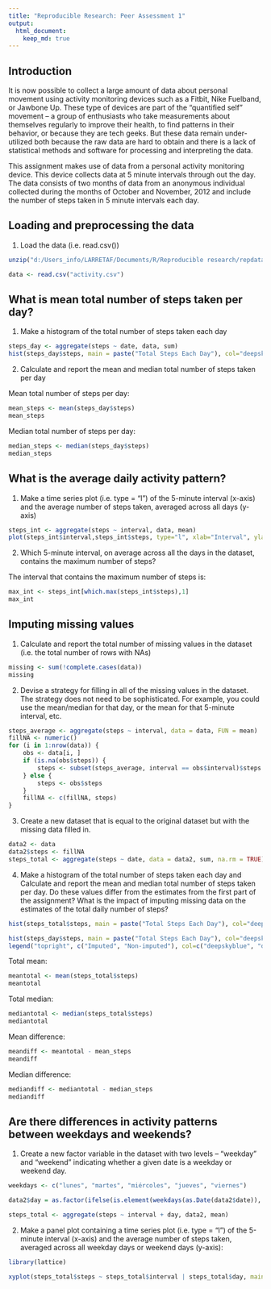 ```yaml
---
title: "Reproducible Research: Peer Assessment 1"
output: 
  html_document:
    keep_md: true
---
```


## Introduction

It is now possible to collect a large amount of data about personal movement using activity monitoring devices such as a Fitbit, Nike Fuelband, or Jawbone Up. These type of devices are part of the "quantified self" movement -- a group of enthusiasts who take measurements about themselves regularly to improve their health, to find patterns in their behavior, or because they are tech geeks. But these data remain under-utilized both because the raw data are hard to obtain and there is a lack of statistical methods and software for processing and interpreting the data.

This assignment makes use of data from a personal activity monitoring device. This device collects data at 5 minute intervals through out the day. The data consists of two months of data from an anonymous individual collected during the months of October and November, 2012 and include the number of steps taken in 5 minute intervals each day.

## Loading and preprocessing the data

1. Load the data (i.e. read.csv())

```r
unzip("d:/Users_info/LARRETAF/Documents/R/Reproducible research/repdata_data_activity.zip")

data <- read.csv("activity.csv")
```

## What is mean total number of steps taken per day?

1. Make a histogram of the total number of steps taken each day

```r
steps_day <- aggregate(steps ~ date, data, sum)
hist(steps_day$steps, main = paste("Total Steps Each Day"), col="deepskyblue3",xlab="Number of Steps")
```

2. Calculate and report the mean and median total number of steps taken per day

Mean total number of steps per day:

```r
mean_steps <- mean(steps_day$steps)
mean_steps
```

Median total number of steps per day:

```r
median_steps <- median(steps_day$steps)
median_steps
```

## What is the average daily activity pattern?

1. Make a time series plot (i.e. type = "l") of the 5-minute interval (x-axis) and the average number of steps taken, averaged across all days (y-axis)

```r
steps_int <- aggregate(steps ~ interval, data, mean)
plot(steps_int$interval,steps_int$steps, type="l", xlab="Interval", ylab="Number of Steps",main="Average Number of Steps per Day by Interval")
```

2. Which 5-minute interval, on average across all the days in the dataset, contains the maximum number of steps?

The interval that contains the maximum number of steps is:

```r
max_int <- steps_int[which.max(steps_int$steps),1]
max_int
```

## Imputing missing values

1. Calculate and report the total number of missing values in the dataset (i.e. the total number of rows with NAs)

```r
missing <- sum(!complete.cases(data))
missing
```

2. Devise a strategy for filling in all of the missing values in the dataset. The strategy does not need to be sophisticated. For example, you could use the mean/median for that day, or the mean for that 5-minute interval, etc.

```r
steps_average <- aggregate(steps ~ interval, data = data, FUN = mean)
fillNA <- numeric()
for (i in 1:nrow(data)) {
    obs <- data[i, ]
    if (is.na(obs$steps)) {
        steps <- subset(steps_average, interval == obs$interval)$steps
    } else {
        steps <- obs$steps
    }
    fillNA <- c(fillNA, steps)
}
```

3. Create a new dataset that is equal to the original dataset but with the missing data filled in.

```r
data2 <- data
data2$steps <- fillNA
steps_total <- aggregate(steps ~ date, data = data2, sum, na.rm = TRUE)
```

4. Make a histogram of the total number of steps taken each day and Calculate and report the mean and median total number of steps taken per day. Do these values differ from the estimates from the first part of the assignment? What is the impact of imputing missing data on the estimates of the total daily number of steps?

```r
hist(steps_total$steps, main = paste("Total Steps Each Day"), col="deepskyblue", xlab="Number of Steps")

hist(steps_day$steps, main = paste("Total Steps Each Day"), col="deepskyblue3", xlab="Number of Steps", add=T)
legend("topright", c("Imputed", "Non-imputed"), col=c("deepskyblue", "deepskyblue3"), lwd=10)
```

Total mean:

```r
meantotal <- mean(steps_total$steps)
meantotal
```

Total median:

```r
mediantotal <- median(steps_total$steps)
mediantotal
```

Mean difference:

```r
meandiff <- meantotal - mean_steps
meandiff
```

Median difference:

```r
mediandiff <- mediantotal - median_steps
mediandiff
```

## Are there differences in activity patterns between weekdays and weekends?

1. Create a new factor variable in the dataset with two levels -- "weekday" and "weekend" indicating whether a given date is a weekday or weekend day.

```r
weekdays <- c("lunes", "martes", "miércoles", "jueves", "viernes")

data2$day = as.factor(ifelse(is.element(weekdays(as.Date(data2$date)), weekdays), "Weekday", "Weekend"))

steps_total <- aggregate(steps ~ interval + day, data2, mean)
```

2. Make a panel plot containing a time series plot (i.e. type = "l") of the 5-minute interval (x-axis) and the average number of steps taken, averaged across all weekday days or weekend days (y-axis):

```r
library(lattice)

xyplot(steps_total$steps ~ steps_total$interval | steps_total$day, main="Average Steps per Day by Interval", xlab= "Interval", ylab= "Steps", type= "l", layout=c(1,2))
``` 

